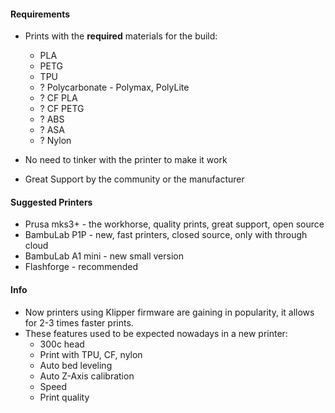 #### Requirements

- Prints with the **required** materials for the build:

  - PLA
  - PETG
  - TPU
  - ? Polycarbonate - Polymax, PolyLite
  - ? CF PLA
  - ? CF PETG
  - ? ABS
  - ? ASA
  - ? Nylon

- No need to tinker with the printer to make it work
- Great Support by the community or the manufacturer

#### Suggested Printers

- Prusa mks3+ - the workhorse, quality prints, great support, open source
- BambuLab P1P - new, fast printers, closed source, only with through cloud
- BambuLab A1 mini - new small version
- Flashforge - recommended

#### Info

- Now printers using Klipper firmware are gaining in popularity, it allows for 2-3 times faster prints.
- These features used to be expected nowadays in a new printer:
  - 300c head
  - Print with TPU, CF, nylon
  - Auto bed leveling
  - Auto Z-Axis calibration
  - Speed
  - Print quality
